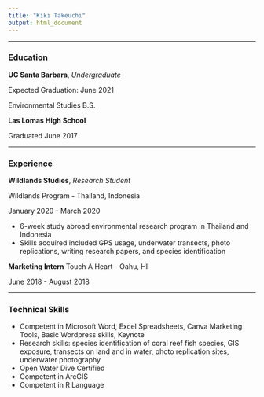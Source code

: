 ```yaml
---
title: "Kiki Takeuchi"
output: html_document
---
```

*****


### Education
**UC Santa Barbara**, *Undergraduate*

Expected Graduation: June 2021

Environmental Studies B.S.


**Las Lomas High School**

Graduated June 2017

*****

### Experience

**Wildlands Studies**, *Research Student*

Wildlands Program - Thailand, Indonesia

January 2020 - March 2020

- 6-week study abroad environmental research program in Thailand and Indonesia
- Skills acquired included GPS usage, underwater transects, photo replications, writing research papers, and species identification

**Marketing Intern** 
Touch A Heart - Oahu, HI

June 2018 - August 2018

*****

### Technical Skills
- Competent in Microsoft Word, Excel Spreadsheets, Canva Marketing Tools, Basic Wordpress skills, Keynote
- Research skills: species identification of coral reef fish species, GIS exposure, transects on land and in water, photo replication sites, underwater photography
- Open Water Dive Certified
- Competent in ArcGIS
- Competent in R Language 